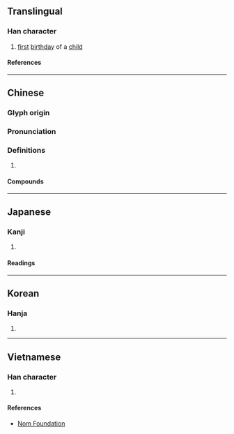 {{character info}}
==Translingual==
{{Han simplified forms|晬|𣅢|晬|ex=y}}

===Han character===
{{Han char|rn=72|rad=日|as=08|sn=12|four=60048|canj=AYOJ|ids=⿰日卒}}

# [[first]] [[birthday]] of a [[child]]

====References====
{{Han ref|kx=0496.240|dkj=13977|dj=0862.090|hdz=21520.050|uh=666C}}

----

==Chinese==
{{zh-forms|alt=𣅢}}

===Glyph origin===
{{Han etym}}

===Pronunciation===
{{zh-pron
|m=zuì
|c=zeoi3
|md=có̤i
|mn=xm,zz,kh,tp,tn,tc,hc,yl,mg:chè/qz,lk,sx,km,hc:chèr
|mc=y
|oc=y
|cat=
}}

===Definitions===
{{zh-hanzi}}

# {{rfdef|zh}}

====Compounds====
{{zh-der|周晬|度晬|晬盤|晬日|百晬|試晬}}

----

==Japanese==
{{ja-kanji forms|𣅢|晬}}

===Kanji===
{{ja-kanji|grade=|rs=日08}}

# {{rfdef|ja|sort=日08}}

====Readings====
{{ja-readings
|on=さい, すい
|kun=ひとまわり
}}

----

==Korean==

===Hanja===
{{ko-hanja|hangeul=[[쉬]], [[수]]|eumhun=|rv=swi, su|mr=swi, su|y=swi, swu}}

# {{rfdef|ko|sort=日08}}

----

==Vietnamese==

===Han character===
{{vi-readings|rs=日08|reading=[[tôi]], [[tối]]}}

# {{rfdef|vi|sort=日08}}

====References====
* [http://nomfoundation.org/common/nom_details.php?codepoint=666c Nom Foundation]